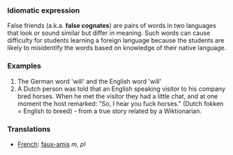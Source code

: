 ===Idiomatic expression===
False friends (a.k.a. '''false cognates''') are pairs of words in two languages that look or sound similar but differ in meaning. Such words can cause difficulty for students learning a foreign language because the students are likely to misidentify the words based on knowledge of their native language.

===Examples===
#The German word 'will' and the English word 'will'
#A Dutch person was told that an English speaking visitor to his company bred horses. When he met the visitor they had a little chat, and at one moment the host remarked: "So, I hear you fuck horses." (Dutch fokken = English to breed) - from a true story related by a Wiktionarian.

===Translations===
*[[French]]: [[faux-amis]] ''m, pl''